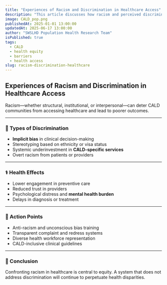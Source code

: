 ```yaml
---
title: "Experiences of Racism and Discrimination in Healthcare Access"
description: "This article discusses how racism and perceived discrimination shape health-seeking behaviours and outcomes among CALD groups."
image: CALD_pop.png
publishedAt: 2025-01-01 13:00:00
updatedAt: 2025-06-17 13:00:00
author: "SWSLHD Population Health Research Team"
isPublished: true
tags:
  - CALD
  - health equity
  - barriers
  - health access
slug: racism-discrimination-healthcare
---
```


## Experiences of Racism and Discrimination in Healthcare Access

Racism—whether structural, institutional, or interpersonal—can deter CALD communities from accessing healthcare and lead to poorer outcomes.

---

### 👥 Types of Discrimination

- **Implicit bias** in clinical decision-making
- Stereotyping based on ethnicity or visa status
- Systemic underinvestment in **CALD-specific services**
- Overt racism from patients or providers

---

### ⚕️ Health Effects

- Lower engagement in preventive care
- Reduced trust in providers
- Psychological distress and **mental health burden**
- Delays in diagnosis or treatment

---

### 🎯 Action Points

- Anti-racism and unconscious bias training
- Transparent complaint and redress systems
- Diverse health workforce representation
- CALD-inclusive clinical guidelines

---

### 🚩 Conclusion

Confronting racism in healthcare is central to equity. A system that does not address discrimination will continue to perpetuate health disparities.